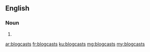==English==

===Noun===
{{head|en}}

# {{plural of|blogcast}}

[[ar:blogcasts]]
[[fr:blogcasts]]
[[ku:blogcasts]]
[[mg:blogcasts]]
[[my:blogcasts]]
